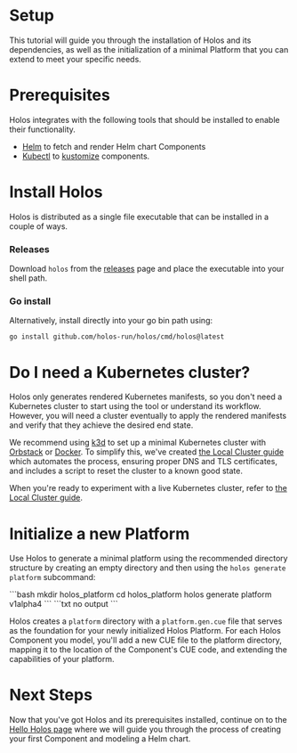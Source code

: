 
# Setup

This tutorial will guide you through the installation of Holos and its
dependencies, as well as the initialization of a minimal Platform that you can
extend to meet your specific needs.

# Prerequisites

Holos integrates with the following tools that should be installed to enable
their functionality.

* [Helm][helm] to fetch and render Helm chart Components
* [Kubectl][kubectl] to [kustomize][kustomize] components.

# Install Holos

Holos is distributed as a single file executable that can be installed in a couple of ways.

### Releases

Download `holos` from the [releases](https://github.com/holos-run/holos/releases) page and place the executable into your shell path.

### Go install

Alternatively, install directly into your go bin path using:

```shell
go install github.com/holos-run/holos/cmd/holos@latest
```

# Do I need a Kubernetes cluster?

Holos only generates rendered Kubernetes manifests, so you don't need a
Kubernetes cluster to start using the tool or understand its workflow. However,
you will need a cluster eventually to apply the rendered manifests and verify
that they achieve the desired end state.

We recommend using [k3d](https://k3d.io/) to set up a minimal Kubernetes cluster with
[Orbstack](https://docs.orbstack.dev/install) or
[Docker](https://docs.docker.com/get-started/get-docker/). To simplify this,
we've created [the Local Cluster guide](../topics/4-local-cluster.mdx) which
automates the process, ensuring proper DNS and TLS certificates, and includes a
script to reset the cluster to a known good state.

When you're ready to experiment with a live Kubernetes cluster, refer to [the
Local Cluster guide](../topics/4-local-cluster.mdx).

# Initialize a new Platform

Use Holos to generate a minimal platform using the recommended directory structure
by creating an empty directory and then using the `holos generate platform` subcommand:

<Tabs groupId="tutorial-setup-generate-platform">
  <TabItem value="command" label="Command">
```bash
mkdir holos_platform
cd holos_platform
holos generate platform v1alpha4
```
  </TabItem>
  <TabItem value="output" label="Output">
```txt
no output
```
  </TabItem>
</Tabs>

Holos creates a `platform` directory with a `platform.gen.cue` file that serves
as the foundation for your newly initialized Holos Platform. For each Holos
Component you model, you'll add a new CUE file to the platform directory,
mapping it to the location of the Component's CUE code, and extending the
capabilities of your platform.

# Next Steps

Now that you've got Holos and its prerequisites installed, continue on to the
[Hello Holos page](./3-hello-holos.mdx) where we will guide you through the
process of creating your first Component and modeling a Helm chart.

[helm]: https://github.com/helm/helm/releases
[kubectl]: https://kubernetes.io/docs/tasks/tools/
[kustomize]: https://kustomize.io/